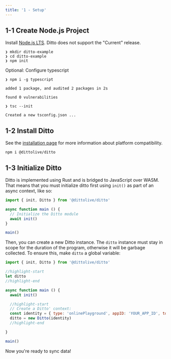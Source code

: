 ```yaml
---
title: '1 - Setup'
---
```


## 1-1 Create Node.js Project

Install [Node.js LTS](https://nodejs.org/en/download/). Ditto does not support the "Current" release.

```
❯ mkdir ditto-example
❯ cd ditto-example
❯ npm init
```


Optional: Configure typescript

```
❯ npm i -g typescript

added 1 package, and audited 2 packages in 2s

found 0 vulnerabilities
```

```
❯ tsc --init

Created a new tsconfig.json ...
```

## 1-2 Install Ditto

See the [installation page](../../installation) for more information about platform compatibility.

```
npm i @dittolive/ditto
```

## 1-3 Initialize Ditto

Ditto is implemented using Rust and is bridged to JavaScript over WASM. That
means that you must initialize ditto first using `init()` as part of an async
context, like so:

```js
import { init, Ditto } from '@dittolive/ditto'

async function main () {
  // Initialize the Ditto module
  await init()
}

main()
```   


Then, you can create a new Ditto instance. The `ditto` instance must stay in
scope for the duration of the program, otherwise it will be garbage collected.
To ensure this, make `ditto` a global variable:

```js
import { init, Ditto } from '@dittolive/ditto'

//highlight-start
let ditto
//highlight-end

async function main () {
  await init()

  //highlight-start
  // Create a Ditto' context:
  const identity = { type: 'onlinePlayground', appID: 'YOUR_APP_ID', token: 'YOUR_TOKEN_HERE'}
  ditto = new Ditto(identity)
  //highlight-end

}

main()
```   

Now you're ready to sync data!
